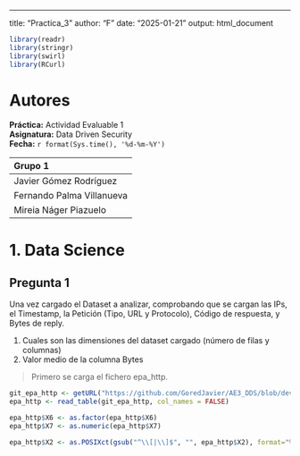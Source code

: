 ---
title: "Practica_3"
author: "F"
date: "2025-01-21"
output: html_document

```r

library(readr)
library(stringr)
library(swirl)
library(RCurl)

```

# Autores

**Práctica:** Actividad Evaluable 1  
**Asignatura:** Data Driven Security  
**Fecha:** `r format(Sys.time(), '%d-%m-%Y')`  


|Grupo 1 |  
|:--------|  
|Javier Gómez Rodríguez|  
|Fernando Palma Villanueva|  
|Mireia Náger Piazuelo| 



# 1. Data Science

## Pregunta 1

Una vez cargado el Dataset a analizar, comprobando que se cargan las IPs, el Timestamp, la Petición (Tipo, URL y Protocolo), Código de respuesta, y Bytes de reply.

1. Cuales son las dimensiones del dataset cargado (número de filas y columnas)
2. Valor medio de la columna Bytes

> Primero se carga el fichero epa_http.

```r

git_epa_http <- getURL("https://github.com/GoredJavier/AE3_DDS/blob/development/javi/epa-http.csv")
epa_http <- read_table(git_epa_http, col_names = FALSE)

epa_http$X6 <- as.factor(epa_http$X6)
epa_http$X7 <- as.numeric(epa_http$X7)

epa_http$X2 <- as.POSIXct(gsub("^\\[|\\]$", "", epa_http$X2), format="%d:%H:%M:%S")

```









